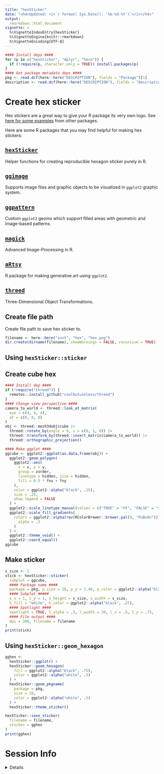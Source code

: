 ```yaml
---
title: "hexSticker"
date: "<h4>Updated: <i>`r format( Sys.Date(), '%b-%d-%Y')`</i></h4>"
output:
  rmarkdown::html_document
vignette: >
  %\VignetteIndexEntry{hexSticker}
  %\VignetteEngine{knitr::rmarkdown}
  %\VignetteEncoding{UTF-8}
---
```


```r
#### Install deps ####
for (p in c("hexSticker", "dplyr", "here")) {
  if (!require(p, character.only = TRUE)) install.packages(p)
}
#### Get package metadata deps ####
pkg <- read.dcf(here::here("DESCRIPTION"), fields = "Package")[1]
description <- read.dcf(here::here("DESCRIPTION"), fields = "Description")[1]
```

# Create hex sticker

Hex stickers are a great way to give your R package its very own logo.
See [here for some examples](http://hexb.in/) from other packages.

Here are some R packages that you may find helpful for making hex stickers:

## [`hexSticker`](https://github.com/GuangchuangYu/hexSticker)
Helper functions for creating reproducible hexagon sticker purely in R.

## [`ggimage`](https://github.com/GuangchuangYu/ggimage)
Supports image files and graphic objects to be visualized in `ggplot2` graphic system.

## [`ggpattern`](https://coolbutuseless.github.io/package/ggpattern/)
Custom `ggplot2` geoms which support filled areas with geometric and image-based patterns.

## [`magick`](https://cran.r-project.org/web/packages/magick/vignettes/intro.html)
Advanced Image-Processing in R.

## [`aRtsy`](https://github.com/koenderks/aRtsy)
R package for making generative art using `ggplot2`.

## [`threed`](https://github.com/coolbutuseless/threed)
Three-Dimensional Object Transformations.

## Create file path

Create file path to save hex sticker to.

```r
filename <- here::here("inst", "hex", "hex.png")
dir.create(dirname(filename), showWarnings = FALSE, recursive = TRUE)
```


## Using `hexSticker::sticker`
## Create cube hex

```r
#### Install dep ####
if (!require("threed")) {
  remotes::install_github("coolbutuseless/threed")
}
#### Change view perspective ####
camera_to_world <- threed::look_at_matrix(
  eye = c(4, 4, 4),
  at = c(0, 0, 0)
)
obj <- threed::mesh3dobj$cube |>
  threed::rotate_by(angle = 0, v = c(0, 1, 0)) |>
  threed::transform_by(threed::invert_matrix(camera_to_world)) |>
  threed::orthographic_projection()

#### Make ggplot ####
ggcube <- ggplot2::ggplot(as.data.frame(obj)) +
  ggplot2::geom_polygon(
    ggplot2::aes(
      x = x, y = y,
      group = zorder,
      linetype = hidden, size = hidden,
      fill = 0.5 * fnx + fny
    ),
    color = ggplot2::alpha("black", .25),
    size = .25,
    show.legend = FALSE
  ) +
  ggplot2::scale_linetype_manual(values = c("TRUE" = "FF", "FALSE" = "solid")) +
  ggplot2::scale_fill_gradientn(
    colors = ggplot2::alpha(rev(RColorBrewer::brewer.pal(9, "PuBuGn")),
      alpha = .5
    )
  ) +
  ggplot2::theme_void() +
  ggplot2::coord_equal()
ggcube
```

## Make sticker

```r
s_size <- 2
stick <- hexSticker::sticker(
  subplot = ggcube,
  #### Package name ####
  package = pkg, p_size = 20, p_y = 1.48, p_color = ggplot2::alpha("black", .5),
  #### Subplot #####
  s_x = 1, s_y = 1, s_height = s_size, s_width = s_size,
  h_fill = "white", h_color = ggplot2::alpha("black", .25),
  #### Spotlight ####
  spotlight = TRUE, l_alpha = .3, l_width = 10, l_x = .5, l_y = .75,
  #### File output ####
  dpi = 300, filename = filename
)
print(stick)
```


## Using `hexSticker::geom_hexagon`

```r
gghex <-
  hexSticker::ggplot() +
  hexSticker::geom_hexagon(
    fill = ggplot2::alpha("black", .75),
    color = ggplot2::alpha("white", .5)
  ) +
  hexSticker::geom_pkgname(
    package = pkg,
    size = 20,
    color = ggplot2::alpha("white", .5)
  ) +
  hexSticker::theme_sticker()

hexSticker::save_sticker(
  filename = filename,
  sticker = gghex
)
print(gghex)
```


# Session Info

<details>

```r
utils::sessionInfo()
```

</details>
